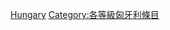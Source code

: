 {{Emptycat}}
{{Articles by Quality|topic=匈牙利|project=匈牙利|format=toc}}

[[Category:丙级条目|Hungary]]
[[Category:各等級匈牙利條目‎|Category:各等級匈牙利條目‎]]